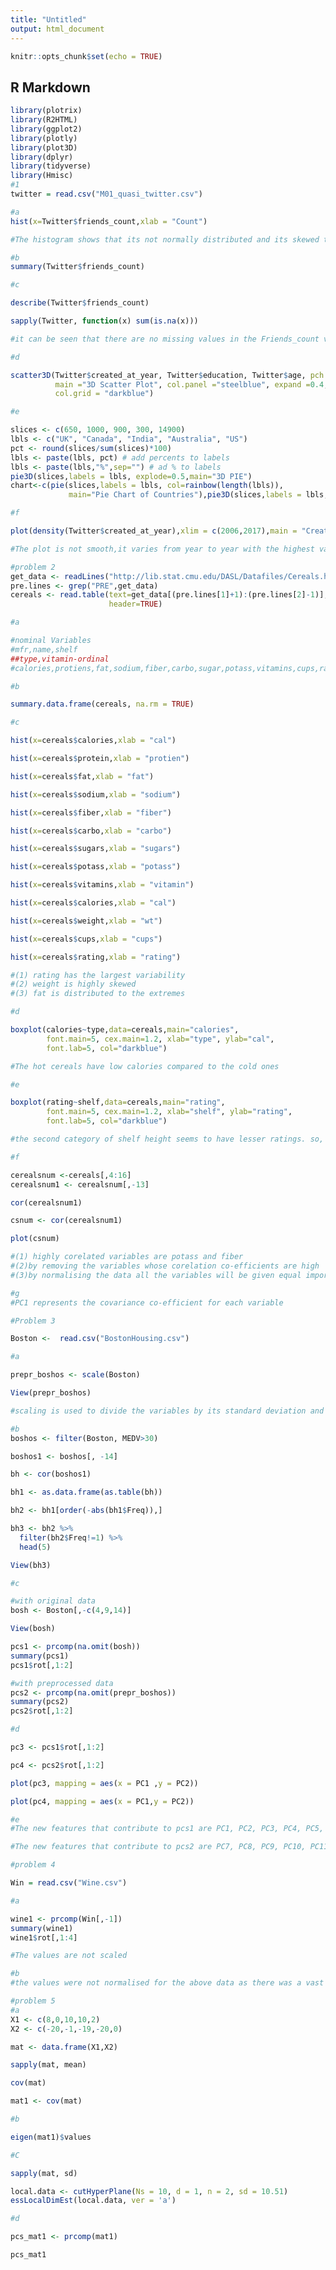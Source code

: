 ```yaml
---
title: "Untitled"
output: html_document
---
```


```r
knitr::opts_chunk$set(echo = TRUE)
```

## R Markdown

```r

library(plotrix)
library(R2HTML)
library(ggplot2)
library(plotly)
library(plot3D)
library(dplyr)
library(tidyverse)
library(Hmisc)
#1
twitter = read.csv("M01_quasi_twitter.csv")


```

```r
#a
hist(x=Twitter$friends_count,xlab = "Count") 

#The histogram shows that its not normally distributed and its skewed to the left

```

```r
#b
summary(Twitter$friends_count) 

```

```r
#c

describe(Twitter$friends_count)

sapply(Twitter, function(x) sum(is.na(x))) 

#it can be seen that there are no missing values in the Friends_count variable

```

```r
#d

scatter3D(Twitter$created_at_year, Twitter$education, Twitter$age, pch = 18, bty = "u", colkey = FALSE, 
          main ="3D Scatter Plot", col.panel ="steelblue", expand =0.4, 
          col.grid = "darkblue")

```

```r
#e

slices <- c(650, 1000, 900, 300, 14900) 
lbls <- c("UK", "Canada", "India", "Australia", "US") 
pct <- round(slices/sum(slices)*100) 
lbls <- paste(lbls, pct) # add percents to labels  
lbls <- paste(lbls,"%",sep="") # ad % to labels  
pie3D(slices,labels = lbls, explode=0.5,main="3D PIE") 
chart<-c(pie(slices,labels = lbls, col=rainbow(length(lbls)), 
             main="Pie Chart of Countries"),pie3D(slices,labels = lbls, explode=0.5,main="3D PIE")) 

```

```r
#f

plot(density(Twitter$created_at_year),xlim = c(2006,2017),main = "Created Year Kernel Density Plot") 

#The plot is not smooth,it varies from year to year with the highest values recorded during year 2009

```

```r
#problem 2
get_data <- readLines("http://lib.stat.cmu.edu/DASL/Datafiles/Cereals.html")
pre.lines <- grep("PRE",get_data)
cereals <- read.table(text=get_data[(pre.lines[1]+1):(pre.lines[2]-1)],
                      header=TRUE)
```

```r
#a

#nominal Variables
#mfr,name,shelf
##type,vitamin-ordinal
#calories,protiens,fat,sodium,fiber,carbo,sugar,potass,vitamins,cups,rating-numerical
```

```r
#b

summary.data.frame(cereals, na.rm = TRUE)
```

```r
#c

hist(x=cereals$calories,xlab = "cal")

hist(x=cereals$protein,xlab = "protien")

hist(x=cereals$fat,xlab = "fat")

hist(x=cereals$sodium,xlab = "sodium")

hist(x=cereals$fiber,xlab = "fiber")

hist(x=cereals$carbo,xlab = "carbo")

hist(x=cereals$sugars,xlab = "sugars")

hist(x=cereals$potass,xlab = "potass")

hist(x=cereals$vitamins,xlab = "vitamin")

hist(x=cereals$calories,xlab = "cal")

hist(x=cereals$weight,xlab = "wt")

hist(x=cereals$cups,xlab = "cups")

hist(x=cereals$rating,xlab = "rating")

#(1) rating has the largest variability
#(2) weight is highly skewed
#(3) fat is distributed to the extremes 
```

```r
#d

boxplot(calories~type,data=cereals,main="calories",
        font.main=5, cex.main=1.2, xlab="type", ylab="cal", 
        font.lab=5, col="darkblue")

#The hot cereals have low calories compared to the cold ones
```

```r
#e

boxplot(rating~shelf,data=cereals,main="rating",
        font.main=5, cex.main=1.2, xlab="shelf", ylab="rating", 
        font.lab=5, col="darkblue")

#the second category of shelf height seems to have lesser ratings. so, it is better to drop it
```

```r
#f

cerealsnum <-cereals[,4:16]
cerealsnum1 <- cerealsnum[,-13]

cor(cerealsnum1)

csnum <- cor(cerealsnum1)

plot(csnum)

#(1) highly corelated variables are potass and fiber
#(2)by removing the variables whose corelation co-efficients are high
#(3)by normalising the data all the variables will be given equal importance, so the corelation co-efficients will change to a certain extent
```

```r
#g
#PC1 represents the covariance co-efficient for each variable
```

```r
#Problem 3

Boston <-  read.csv("BostonHousing.csv")
```

```r
#a

prepr_boshos <- scale(Boston)

View(prepr_boshos)

#scaling is used to divide the variables by its standard deviation and its better for normalization

```

```r
#b
boshos <- filter(Boston, MEDV>30)

boshos1 <- boshos[, -14]

bh <- cor(boshos1)

bh1 <- as.data.frame(as.table(bh))

bh2 <- bh1[order(-abs(bh1$Freq)),]

bh3 <- bh2 %>%
  filter(bh2$Freq!=1) %>%
  head(5)

View(bh3)

```

```r
#c

#with original data
bosh <- Boston[,-c(4,9,14)]

View(bosh)

pcs1 <- prcomp(na.omit(bosh))
summary(pcs1)
pcs1$rot[,1:2]

#with preprocessed data
pcs2 <- prcomp(na.omit(prepr_boshos))
summary(pcs2)
pcs2$rot[,1:2]

```

```r
#d

pc3 <- pcs1$rot[,1:2]

pc4 <- pcs2$rot[,1:2]

plot(pc3, mapping = aes(x = PC1 ,y = PC2))

plot(pc4, mapping = aes(x = PC1,y = PC2))

```

```r
#e
#The new features that contribute to pcs1 are PC1, PC2, PC3, PC4, PC5, PC6, PC7, PC8, PC9, PC10, PC11

#The new features that contribute to pcs2 are PC7, PC8, PC9, PC10, PC11, PC12, PC13, PC14 

```

```r
#problem 4

Win = read.csv("Wine.csv")
```

```r
#a

wine1 <- prcomp(Win[,-1])
summary(wine1)
wine1$rot[,1:4]

#The values are not scaled
```

```r
#b
#the values were not normalised for the above data as there was a vast difference in the PC1, but normalising would give equal importance to all the variables leading to extra difference.
```

```r
#problem 5
#a
X1 <- c(8,0,10,10,2)
X2 <- c(-20,-1,-19,-20,0)

mat <- data.frame(X1,X2)

sapply(mat, mean)

cov(mat)

mat1 <- cov(mat)
```

```r
#b

eigen(mat1)$values
```

```r
#C

sapply(mat, sd)

local.data <- cutHyperPlane(Ns = 10, d = 1, n = 2, sd = 10.51)
essLocalDimEst(local.data, ver = 'a')
```

```r
#d

pcs_mat1 <- prcomp(mat1)

pcs_mat1
```

